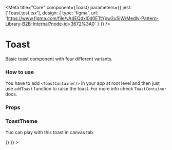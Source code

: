 
<Meta
    title="Core"
    component={Toast}
    parameters={{
        jest: ['Toast.test.tsx'],
        design: {
            type: 'figma',
            url: 'https://www.figma.com/file/vA4EQdxl0d0ETtYpw2uSjW/Medly-Pattern-Library-B2B-Internal?node-id=3672%3A0'
        }
    }}
/>

# Toast

Basic toast component with four different variants.

<Preview withToolbar>
    <Div>
        <Toast variant="success" header="Success Notification" message="Lorem Ipsum is simply dummy text."></Toast>
        <Toast variant="error" header="Error Notification" message="Lorem Ipsum is simply dummy text."></Toast>
        <Toast variant="warning" header="Warning Notification" message="Lorem Ipsum is simply dummy text."></Toast>
        <Toast variant="info" header="Info Notification" message="Lorem Ipsum is simply dummy text."></Toast>
    </Div>
</Preview>

### How to use

You have to add `<ToastContainer/>` in your app at root level and then just use `addToast` function to raise the toast. For more info check `ToastContainer` docs.

<Props of={ThemeInterface} />

### Props

<Props of={Toast} />

### ToastTheme

<Props of={ThemeInterface} />

Yuo can play with this toast in canvas tab.

<Preview withToolbar>
    <Story name="Toast" decorators={[withKnobs]}>
        <Toast
            variant={select('Variant', variants, 'success')}
            header={text('Header', 'Default Notification')}
            message={text('Message', 'Lorem Ipsum is simply dummy text.')}
            action={{ label: 'Take Action', onClick: () => {} }}
        ></Toast>
    </Story>
</Preview>
